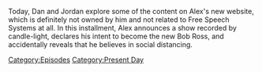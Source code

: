 {{DEFAULTSORT:
    #_EPISODE_0775:Fireside Chatting
}}{{Episode
    | title           = Fireside Chatting
    | caption         = Listen to this episode on [https://knowledgefight.libsyn.com/775-fireside-chatting Libsyn] [https://open.spotify.com/episode/1k8FMOAZpjtoKIh64gWMRa Spotify], Read the [[Transcript/775: Fireside Chatting|Unofficial Transcript]]
    | episodeNumber   = 775
    | length          = 02:25:26
    | airDate         = February 10, 2023
    | episodeType     = [[:Category:Present Day|Present Day]]
    | appearance      = [[Mike Adams]], [[Bill Gates]], [[Donald Trump]], [[Steven Crowder]], [[Harrison Smith]], [[David Rockefeller]], [[Charlie Kirk]], [[Mike Flynn]]
    | previousEpisode = [[774: December 22, 2003]]
    | nextEpisode     = [[776: February 11, 2023]]
}}

{{Stub}}

Today, Dan and Jordan explore some of the content on Alex's new website, which is definitely not owned by him and not related to Free Speech Systems at all.  In this installment, Alex announces a show recorded by candle-light, declares his intent to become the new Bob Ross, and accidentally reveals that he believes in social distancing.

[[Category:Episodes]]
[[Category:Present Day]]
